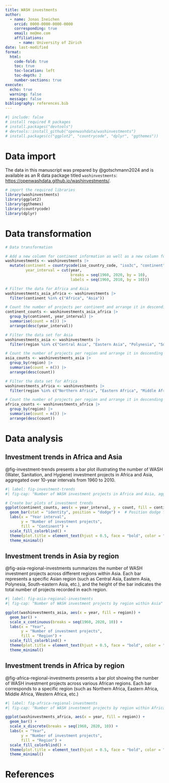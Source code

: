 ```yaml
---
title: WASH investments
author:
  - name: Jonas Ineichen
    orcid: 0000-0000-0000-0000
    corresponding: true
    email: me@me.com
    affiliations:
      - name: University of Zürich
date: last-modified
format:
  html:
    code-fold: true
    toc: true
    toc-location: left
    toc-depth: 2
    number-sections: true
execute:
  echo: true
  warning: false
  message: false
bibliography: references.bib
---
```


```r
#| include: false
# install required R packages
# install.packages("devtools")
# devtools::install_github("openwashdata/washinvestments")
# install.packages(c("ggplot2", "countrycode", "dplyr", "ggthemes"))
```

# Data import

The data in this manuscript was prepared by @gotschmann2024 and is available as an R data package titled `washinvestments`: <https://openwashdata.github.io/washinvestments/>.

```r
# import the required libraries
library(washinvestments)
library(ggplot2)
library(ggthemes)
library(countrycode)
library(dplyr)
```

# Data transformation

```r
# Data transformation

# Add a new column for continent information as well as a new column for 10-year intervals
washinvestments <- washinvestments |> 
  mutate(continent = countrycode(iso_country_code, "iso3c", "continent"),
         year_interval = cut(year, 
                             breaks = seq(1960, 2020, by = 10),
                             labels = seq(1960, 2010, by = 10)))

# Filter the data for Africa and Asia
washinvestments_asia_africa <- washinvestments |> 
  filter(continent %in% c("Africa", "Asia"))

# Count the number of projects per continent and arrange it in descending order
continent_counts <- washinvestments_asia_africa |> 
  group_by(continent, year_interval) |> 
  summarise(count = n()) |> 
  arrange(desc(year_interval))

# Filter the data set for Asia
washinvestments_asia <- washinvestments |>
  filter(region %in% c("Central Asia", "Eastern Asia", "Polynesia", "South-eastern Asia", "Southern Asia", "Western Asia"))

# Count the number of projects per region and arrange it in descending order
asia_counts <- washinvestments_asia |> 
  group_by(region) |> 
  summarise(count = n()) |> 
  arrange(desc(count))

# Filter the data set for Africa
washinvestments_africa <- washinvestments |>
  filter(region %in% c("Northern Africa", "Eastern Africa", "Middle Africa", "Western Africa", "Southern Africa"))

# Count the number of projects per region and arrange it in descending order
africa_counts <- washinvestments_africa |> 
  group_by(region) |> 
  summarise(count = n()) |> 
  arrange(desc(count))
```

# Data analysis

## Investment trends in Africa and Asia

@fig-investment-trends presents a bar plot illustrating the number of WASH (Water, Sanitation, and Hygiene) investment projects in Africa and Asia, aggregated over 10-year intervals from 1960 to 2010.

```r
#| label: fig-investment-trends
#| fig-cap: "Number of WASH investment projects in Africa and Asia, aggregated by decade (1960–2010)."

# Create bar plots of investment trends
ggplot(continent_counts, aes(x = year_interval, y = count, fill = continent)) +
  geom_bar(stat = "identity", position = "dodge") +  # Position dodge for side-by-side bars
  labs(x = "Year interval",
       y = "Number of investment projects",
       fill = "Continent") +
  scale_fill_colorblind() +
  theme(plot.title = element_text(hjust = 0.5, face = "bold", color = "#333333")) +
  theme_minimal()

```

## Investment trends in Asia by region

@fig-asia-regional-investments summarizes the number of WASH investment projects across different regions within Asia. Each bar represents a specific Asian region (such as Central Asia, Eastern Asia, Polynesia, South-eastern Asia, etc.), and the height of the bar indicates the total number of projects recorded in each region.

```r
#| label: fig-asia-regional-investments
#| fig-cap: "Number of WASH investment projects by region within Asia"

ggplot(washinvestments_asia, aes(x = year, fill = region)) +
  geom_bar() +
  scale_x_continuous(breaks = seq(1960, 2020, 10)) +
  labs(x = "Year",
       y = "Number of investment projects",
       fill = "Region") +
  scale_fill_colorblind() +
  theme(plot.title = element_text(hjust = 0.5, face = "bold", color = "#333333")) +
  theme_minimal()
```

## Investment trends in Africa by region

@fig-africa-regional-investments presents a bar plot showing the number of WASH investment projects across various African regions. Each bar corresponds to a specific region (such as Northern Africa, Eastern Africa, Middle Africa, Western Africa, etc.)

```r
#| label: fig-africa-regional-investments
#| fig-cap: "Number of WASH investment projects by region within Africa, ordered from highest to lowest."

ggplot(washinvestments_africa, aes(x = year, fill = region)) +
  geom_bar() +
  scale_x_discrete(breaks = seq(1960, 2020, 10)) +
  labs(x = "Year",
       y = "Number of investment projects",
       fill = "Region") +
  scale_fill_colorblind() +
  theme(plot.title = element_text(hjust = 0.5, face = "bold", color = "#333333")) +
  theme_minimal()
```

# References
